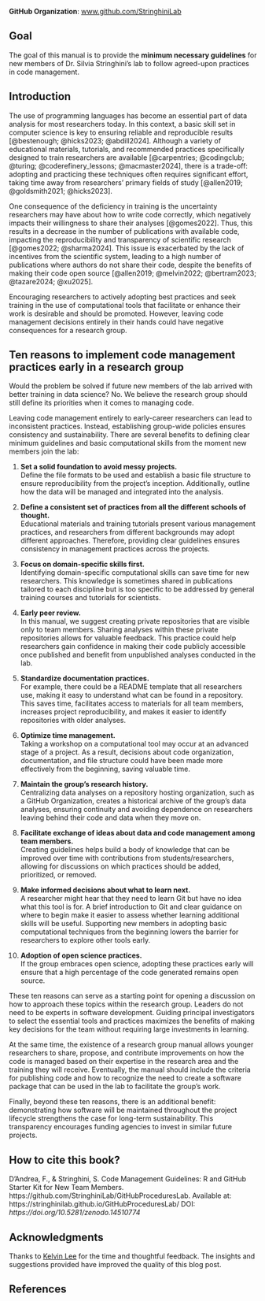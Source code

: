 **GitHub Organization**: [www.github.com/StringhiniLab](www.github.com/StringhiniLab)


## Goal {.unnumbered}

The goal of this manual is to provide the **minimum necessary guidelines** for new members of Dr. Silvia Stringhini's lab to follow agreed-upon practices in code management.

## Introduction {.unnumbered}

The use of programming languages has become an essential part of data analysis for most researchers today. In this context, a basic skill set in computer science is key to ensuring reliable and reproducible results [@bestenough; @hicks2023; @abdill2024]. Although a variety of educational materials, tutorials, and recommended practices specifically designed to train researchers are available [@carpentries; @codingclub; @turing; @coderefinery_lessons; @macmaster2024], there is a trade-off: adopting and practicing these techniques often requires significant effort, taking time away from researchers' primary fields of study [@allen2019; @goldsmith2021; @hicks2023].

One consequence of the deficiency in training is the uncertainty researchers may have about how to write code correctly, which negatively impacts their willingness to share their analyses [@gomes2022]. Thus, this results in a decrease in the number of publications with available code, impacting the reproducibility and transparency of scientific research [@gomes2022; @sharma2024]. This issue is exacerbated by the lack of incentives from the scientific system, leading to a high number of publications where authors do not share their code, despite the benefits of making their code open source [@allen2019; @melvin2022; @bertram2023; @tazare2024; @xu2025].

Encouraging researchers to actively adopting best practices and seek training in the use of computational tools that facilitate or enhance their work is desirable and should be promoted. However, leaving code management decisions entirely in their hands could have negative consequences for a research group.

## Ten reasons to implement code management practices early in a research group {.unnumbered}

Would the problem be solved if future new members of the lab arrived with better training in data science? No. We believe the research group should still define its priorities when it comes to managing code.

Leaving code management entirely to early-career researchers can lead to inconsistent practices. Instead, establishing group-wide policies ensures consistency and sustainability. There are several benefits to defining clear minimum guidelines and basic computational skills from the moment new members join the lab:

1. **Set a solid foundation to avoid messy projects.**  
   Define the file formats to be used and establish a basic file structure to ensure reproducibility from the project's inception. Additionally, outline how the data will be managed and integrated into the analysis.

2. **Define a consistent set of practices from all the different schools of thought.**  
   Educational materials and training tutorials present various management practices, and researchers from different backgrounds may adopt different approaches. Therefore, providing clear guidelines ensures consistency in management practices across the projects. 

3. **Focus on domain-specific skills first.**  
   Identifying domain-specific computational skills can save time for new researchers. This knowledge is sometimes shared in publications tailored to each discipline but is too specific to be addressed by general training courses and tutorials for scientists.

4. **Early peer review.**  
   In this manual, we suggest creating private repositories that are visible only to team members. Sharing analyses within these private repositories allows for valuable feedback. This practice could help researchers gain confidence in making their code publicly accessible once published and benefit from unpublished analyses conducted in the lab.

5. **Standardize documentation practices.**  
   For example, there could be a README template that all researchers use, making it easy to understand what can be found in a repository. This saves time, facilitates access to materials for all team members, increases project reproducibility, and makes it easier to identify repositories with older analyses.

6. **Optimize time management.**  
   Taking a workshop on a computational tool may occur at an advanced stage of a project. As a result, decisions about code organization, documentation, and file structure could have been made more effectively from the beginning, saving valuable time.

7. **Maintain the group's research history.**  
   Centralizing data analyses on a repository hosting organization, such as a GitHub Organization, creates a historical archive of the group’s data analyses, ensuring continuity and avoiding dependence on researchers leaving behind their code and data when they move on.

8. **Facilitate exchange of ideas about data and code management among team members.**  
   Creating guidelines helps build a body of knowledge that can be improved over time with contributions from students/researchers, allowing for discussions on which practices should be added, prioritized, or removed.

9. **Make informed decisions about what to learn next.**  
   A researcher might hear that they need to learn Git but have no idea what this tool is for. A brief introduction to Git and clear guidance on where to begin make it easier to assess whether learning additional skills will be useful. Supporting new members in adopting basic computational techniques from the beginning lowers the barrier for researchers to explore other tools early.

10. **Adoption of open science practices.**  
   If the group embraces open science, adopting these practices early will ensure that a high percentage of the code generated remains open source.

These ten reasons can serve as a starting point for opening a discussion on how to approach these topics within the research group. Leaders do not need to be experts in software development. Guiding principal investigators to select the essential tools and practices maximizes the benefits of making key decisions for the team without requiring large investments in learning.  

At the same time, the existence of a research group manual allows younger researchers to share, propose, and contribute improvements on how the code is managed based on their expertise in the research area and the training they will receive. Eventually, the manual should include the criteria for publishing code and how to recognize the need to create a software package that can be used in the lab to facilitate the group's work.  

Finally, beyond these ten reasons, there is an additional benefit: demonstrating how software will be maintained throughout the project lifecycle strengthens the case for long-term sustainability. This transparency encourages funding agencies to invest in similar future projects.


::: {.callout-note appearance="simple"}

## How to cite this book?
D'Andrea, F., & Stringhini, S. Code Management Guidelines: R and GitHub Starter Kit for New Team Members. https://github.com/StringhiniLab/GitHubProceduresLab.
Available at: https://stringhinilab.github.io/GitHubProceduresLab/ DOI: *https://doi.org/10.5281/zenodo.14510774*

:::

## Acknowledgments

Thanks to [Kelvin Lee](https://hykelvinlee.com/) for the time and thoughtful feedback. The insights and suggestions provided have improved the quality of this blog post.

## References {.unnumbered}   


